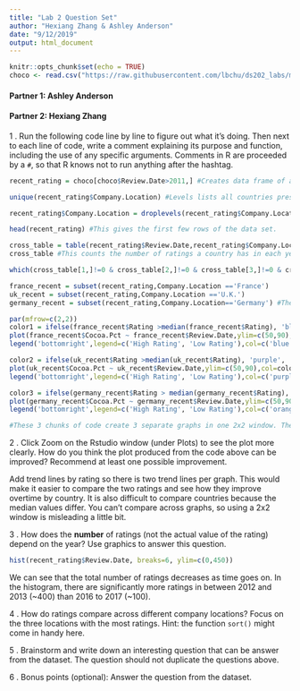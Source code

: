 ```yaml
---
title: "Lab 2 Question Set"
author: "Hexiang Zhang & Ashley Anderson"
date: "9/12/2019"
output: html_document
---
```


```r
knitr::opts_chunk$set(echo = TRUE)
choco <- read.csv("https://raw.githubusercontent.com/lbchu/ds202_labs/master/choco.csv")
```

#### Partner 1: Ashley Anderson
#### Partner 2: Hexiang Zhang

1 \. Run the following code line by line to figure out what it's doing. Then next to each line of code, write a comment explaining its purpose and function, including the use of any specific arguments. Comments in R are proceeded by a `#`, so that R knows not to run anything after the hashtag. 


```r
recent_rating = choco[choco$Review.Date>2011,] #Creates data frame of all ratings after 2011. 

unique(recent_rating$Company.Location) #Levels lists all countries present from the original data set, while unique lists all the unique country names in the recent_rating data set, deleteing duplicates. There are 61 levels, and 54 unqiue countries in recent_rating. 

recent_rating$Company.Location = droplevels(recent_rating$Company.Location) #This drops all levels that are not in the recent_rating data set but were in the choco data set. Now there are 54 levels. 

head(recent_rating) #This gives the first few rows of the data set. 

cross_table = table(recent_rating$Review.Date,recent_rating$Company.Location)
cross_table #This counts the number of ratings a country has in each year. 

which(cross_table[1,]!=0 & cross_table[2,]!=0 & cross_table[3,]!=0 & cross_table[4,]!=0 & cross_table[5,]!=0) #This gives all the country names and index locations that never have a count of 0 between 2012-1016. 

france_recent = subset(recent_rating,Company.Location =='France')
uk_recent = subset(recent_rating,Company.Location =='U.K.')
germany_recent = subset(recent_rating,Company.Location=='Germany') #These 3 lines of code filters the recent_rating data frame by the company location of France, UK, and Germany respectively.  

par(mfrow=c(2,2))
color1 = ifelse(france_recent$Rating >median(france_recent$Rating), 'blue', 'green')
plot(france_recent$Cocoa.Pct ~ france_recent$Review.Date,ylim=c(50,90),col=color1,pch=18,cex=1.5,xlab="Review Date", ylab= "Cocoa Percentage", main= "France") 
legend('bottomright',legend=c('High Rating', 'Low Rating'),col=c('blue','green'),pch=18)

color2 = ifelse(uk_recent$Rating >median(uk_recent$Rating), 'purple', 'red')
plot(uk_recent$Cocoa.Pct ~ uk_recent$Review.Date,ylim=c(50,90),col=color2,pch=18,cex=1.5, xlab="Review Date", ylab= "Cocoa Percentage", main= "UK")
legend('bottomright',legend=c('High Rating', 'Low Rating'),col=c('purple','red'),pch=18)

color3 = ifelse(germany_recent$Rating > median(germany_recent$Rating), 'orange', 'yellow')
plot(germany_recent$Cocoa.Pct ~ germany_recent$Review.Date,ylim=c(50,90),col=color3,pch=18,cex=1.5,xlab="Review Date", ylab= "Cocoa Percentage", main= "Germany") 
legend('bottomright',legend=c('High Rating', 'Low Rating'),col=c('orange','yellow'),pch=18)

#These 3 chunks of code create 3 separate graphs in one 2x2 window. These graphs show the review years by cocoa percentage. If the rating is above the median, it is labeled as high rating. Otherwise, it is labeled at low rating. Each graph also has unqiue colors to further identify. 
```

2 \. Click Zoom on the Rstudio window (under Plots) to see the plot more clearly. How do you think the plot produced from the code above can be improved? Recommend at least one possible improvement.   

Add trend lines by rating so there is two trend lines per graph. This would make it easier to compare the two ratings and see how they improve overtime by country. It is also difficult to compare countries because the median values differ. You can't compare across graphs, so using a 2x2 window is misleading a little bit. 


3 \. How does the **number** of ratings (not the actual value of the rating) depend on the year? Use graphics to answer this question.  

```r
hist(recent_rating$Review.Date, breaks=6, ylim=c(0,450))
```

We can see that the total number of ratings decreases as time goes on. In the histogram, there are significantly more ratings in between 2012 and 2013 (~400) than 2016 to 2017 (~100).


4 \. How do ratings compare across different company locations? Focus on the three locations with the most ratings. Hint: the function `sort()` might come in handy here.


5 \. Brainstorm and write down an interesting question that can be answer from the dataset. The question should not duplicate the questions above.

6 \. Bonus points (optional): Answer the question from the dataset.